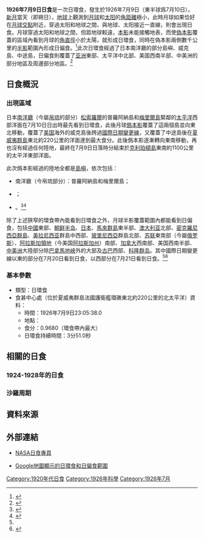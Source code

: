 {{noteTA
|1=zh-cn:科隆; zh-hk:加拉帕戈斯; zh-tw:加拉巴哥
}}
{{Infobox Solar eclipse
| Year        = 1926
| Month       = 7
| Day         = 9
| Type        = 日環食
| Image       = SE1926Jul09A.png
| Image size  = 200px
| Image intro = 1926年7月9日日環食路徑圖
  <!--   日食資料   -->
| Gamma       = 0.0538
| Mag         = 0.9680
| Saros       = 135
| Saros total = 71
| Saros seq   = 34
  <!--     食甚     -->
| Duration    = 3分51.0秒
| Location    = [[夏威夷群島|夏威夷群島]]{{link-en|法國護衛艦環礁|French Frigate Shoals}}東北約220公里的北[[太平洋|太平洋]]
| Coords      = {{coord|25|35.9|N|165|4.4|W}}
| Width       = 115.5公里
  <!--   開始時間   -->
| Partial     = 
| Start type  = 
| Centre      = 
| Greatest    = 23:05:38.0
  <!--     倒數     -->
| hour        = 23
| minute      = 5
| second      = 38
| Duration_s  = 
}}
'''1926年7月9日日食'''是一次日環食，發生於1926年7月9日（東半球爲7月10日）。[[新月|新月]]當天（即朔日），[[地球|地球]]上觀測到[[月球|月球]]和[[太阳|太阳]]的[[角距離|角距離]]極小，此時月球如果恰好在[[月球交點|月球交點]]附近，穿過太阳和地球之間，與地球、太阳接近一直線，則會出現日食。月球穿過太阳和地球之間，但距地球較遠，[[本影|本影]]未能接觸地表，而使[[偽本影|偽本影]]覆蓋的區域內看到月球的[[角直徑|角直徑]]小於太陽，就形成日環食，同時在偽本影兩側數千公里的[[半影|半影]]範圍內形成日偏食。<ref name="astron">{{cite web|author=樊忠玉|title=日（月）食|url=http://www.astron.ac.cn/bencandy-51-1630-1.htm|publisher=中国天文科普网|accessdate=2016-03-30|archive-date=2014-09-17|archive-url=https://web.archive.org/web/20140917080048/http://www.astron.ac.cn/bencandy-51-1630-1.htm|dead-url=no}}</ref>此次日環食經過了日本南洋廳的部分島嶼、威克島、中途島，日偏食則覆蓋了[[亚洲|亚洲]]東部、太平洋中北部、美国西南半部、中美洲的部分地區及周邊部分地區。<ref name="NASAGIF">{{cite web|author=Fred Espenak|title=Annular Solar Eclipse of 1926 Jul 09|url=http://eclipse.gsfc.nasa.gov/SEplot/SEplot1901/SE1926Jul09A.GIF|publisher=NASA Eclipse Web Site|accessdate=2016-03-30|archive-date=2020-10-20|archive-url=https://web.archive.org/web/20201020052922/https://eclipse.gsfc.nasa.gov/SEplot/SEplot1901/SE1926Jul09A.GIF|dead-url=no}}{{en}}</ref>

== 日食概況 ==
=== 出現區域 ===
日本[[南洋廳|南洋廳]]（今屬[[帛琉|帛琉]]的部分）[[松索羅爾|松索羅爾]]的普羅阿納島和[[梅里爾島|梅里爾島]]緊鄰的[[太平洋|太平洋]]西部洋面在7月10日日出時最先看到日環食，此後月球[[僞本影|僞本影]]覆蓋了這兩個島並向東北移動，覆蓋了[[美国|美国]]海外的威克島後跨過[[國際日期變更線|國際日期變更線]]，又覆蓋了中途島後在[[夏威夷群島|夏威夷群島]]{{link-en|法國護衛艦環礁|French Frigate Shoals}}東北約220公里的洋面達到最大食分。此後僞本影逐漸轉向東南移動，再也沒有經過任何陸地，最終在7月9日日落時分結束於[[克利珀頓島|克利珀頓島]]東南約1100公里的太平洋東部洋面。

此次僞本影經過的陸地全都是[[島嶼|島嶼]]，依次包括：
*{{JPN-EMP}}南洋廳（今帛琉部分）：普羅阿納島和梅里爾島；
*{{flag|WKUM|1912}}；
*{{flag|Midway Atoll|1912}}。<ref>{{cite web|author=Fred Espenak|title=Annular Solar Eclipse of 1926 Jul 09 - Google Maps and Solar Eclipse Paths|url=http://eclipse.gsfc.nasa.gov/SEgoogle/SEgoogle1901/SE1926Jul09Agoogle.html|publisher=NASA Eclipse Web Site|accessdate=2016-03-30|archive-date=2020-10-23|archive-url=https://web.archive.org/web/20201023095700/https://eclipse.gsfc.nasa.gov/SEgoogle/SEgoogle1901/SE1926Jul09Agoogle.html|dead-url=no}}{{en}}</ref><ref>{{cite web|author=Xavier M. Jubier|title=Eclipse Annulaire de Soleil du 9 juillet 1926 - Cartographie Interactive Google (1926 July 9 Annular Solar Eclipse - Interactive Google Map)|url=http://xjubier.free.fr/site_pages/solar_eclipses/xSE_GoogleMap3.php?Ecl=+19260709|accessdate=2016-03-30|archive-date=2019-06-10|archive-url=https://web.archive.org/web/20190610140457/http://xjubier.free.fr/site_pages/solar_eclipses/xSE_GoogleMap3.php?Ecl=+19260709|dead-url=no}}{{fr}}{{en}}</ref>

除了上述狹窄的環食帶內能看到日環食之外，月球半影覆蓋範圍內都能看到日偏食，包括[[中國|中國]]東部、[[朝鲜半岛|朝鲜半岛]]、[[日本|日本]]、[[馬來群島|馬來群島]]東半部、[[澳大利亚|澳大利亚]]北部、[[密克羅尼西亞群島|密克羅尼西亞群島]]、[[美拉尼西亚|美拉尼西亚]]群島中西部、[[玻里尼西亞|玻里尼西亞]]群島北部、[[苏联|苏联]]東南部（今屬[[俄罗斯|俄罗斯]]）、[[阿拉斯加領地|阿拉斯加領地]]（今美国[[阿拉斯加州|阿拉斯加州]]）南部、[[加拿大|加拿大]]西南部、美国西南半部、[[中美洲|中美洲]]大陸部分除[[巴拿馬地峽|巴拿馬地峽]]外的大部及[[古巴|古巴]]西部、[[科隆群岛|科隆群岛]]。其中國際日期變更線以東的部分在7月20日看到日食，以西部分在7月21日看到日食。<ref name="NASAGIF"/><ref>{{cite web|author=Fred Espenak|title=Catalog of Solar Eclipses (1901 to 2000)|url=http://eclipse.gsfc.nasa.gov/SEcat5/SE1901-2000.html|publisher=NASA Eclipse Web Site|accessdate=2016-03-30|archive-date=2017-12-28|archive-url=https://web.archive.org/web/20171228100215/https://eclipse.gsfc.nasa.gov/SEcat5/SE1901-2000.html|dead-url=no}}{{en}}</ref>

=== 基本參數 ===
{{NoteUTC}}
* 類型：日環食
* 食甚中心處（位於夏威夷群島法國護衛艦環礁東北約220公里的北太平洋）資料：
** 時間：1926年7月9日23:05:38.0
** 地點：{{coord|25|35.9|N|165|4.4|W}}
** 食分：0.9680（環食帶內最大）
** 日環食持續時間：3分51.0秒

== 相關的日食 ==
=== 1924-1928年的日食 ===
{{Solar eclipse set 1924-1928}}

=== 沙羅周期 ===
{{Solar Saros series 135}}

== 資料來源 ==
{{reflist}}

== 外部連結 ==
{{日食主題}}
* [http://eclipse.gsfc.nasa.gov/solar.html NASA日食專頁]{{Wayback|url=http://eclipse.gsfc.nasa.gov/solar.html |date=20190108200537 }}{{en}}
{{Solar eclipse NASA reference|1901/SE1926Jul09A}}
* [http://xjubier.free.fr/site_pages/solar_eclipses/xSE_GoogleMap3.php?Ecl=+19260709 Google地圖顯示的日環食和日偏食範圍]{{Wayback|url=http://xjubier.free.fr/site_pages/solar_eclipses/xSE_GoogleMap3.php?Ecl=+19260709 |date=20190610140457 }}{{fr}}{{en}}

{{Solar eclipses
|nature=日環食
|previous=[[1926年1月14日日食|1926年1月14日日食]]|natureprevious=日全食
|previoussamenature=[[1925年7月20日日食|1925年7月20日日食]]
|next=[[1927年1月3日日食|1927年1月3日日食]]|naturenext=日環食
|nextsamenature=[[1927年1月3日日食|1927年1月3日日食]]
}}
{{日食}}

[[Category:1920年代日食|Category:1920年代日食]]
[[Category:1926年科學|Category:1926年科學]]
[[Category:1926年7月|Category:1926年7月]]